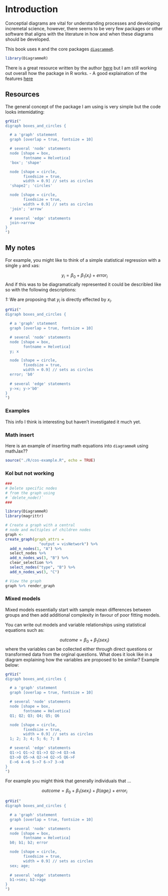 # Introduction {#intro}

Conceptial diagrams are vital for understanding processes and developing incremetal science, however, there seems to be very few packages or other software that aligns with the literature in how and when these diagrams should be developed.

This book uses `R` and the core packages [`diagrammeR`](https://cran.r-project.org/web/packages/DiagrammeR/index.html).

```r
library(DiagrammeR)
```

There is a great resource written by the author [here](https://rich-iannone.github.io/DiagrammeR/index.html) but I am still working out overall how the package in R works.
- A good explaination of the features [here](https://rich-iannone.github.io/DiagrammeR/index.html#features)

## Resources

The general concept of the package I am using is very simple but the code looks intemidating:

```r
grViz("
digraph boxes_and_circles {

  # a 'graph' statement
  graph [overlap = true, fontsize = 10]

  # several 'node' statements
  node [shape = box,
        fontname = Helvetica]
  'box'; 'shape'

  node [shape = circle,
        fixedsize = true,
        width = 0.9] // sets as circles
  'shape2'; 'circles'

  node [shape = circle,
        fixedsize = true,
        width = 0.9] // sets as circles
  'join'; 'arrow'
  
  # several 'edge' statements
  join->arrow
}
")
```

## My notes

For example, you might like to think of a simple statistical regression with a single `y` and `x`as:

$$ y_i = \beta_0 + \beta_1(x_i) + error_i $$
And if this was to be diagramatically represented it could be describled like so with the following descriptions:

*1:* We are proposing that $y_i$ is directly effected by $x_i$.

```r
grViz("
digraph boxes_and_circles {

  # a 'graph' statement
  graph [overlap = true, fontsize = 10]

  # several 'node' statements
  node [shape = box,
        fontname = Helvetica]
  y; x

  node [shape = circle,
        fixedsize = true,
        width = 0.9] // sets as circles
  error; 'b0' 
  
  # several 'edge' statements
  y->x; y->'b0'
}
")
```

### Examples

This info I think is interesting but haven't investigated it much yet.

### Math insert

Here is an example of inserting math equations into `diagrammeR` using mathJax??

```r
source("./R/cos-example.R", echo = TRUE)
```

### Kol but not working

```r
###
# Delete specific nodes
# from the graph using
# `delete_node()`
###

library(DiagrammeR)
library(magrittr)

# Create a graph with a central
# node and multiples of children nodes
graph <-
create_graph(graph_attrs =
               "output = visNetwork") %>%
  add_n_nodes(1, "A") %>%
  select_nodes %>%
  add_n_nodes_ws(3, "B") %>%
  clear_selection %>%
  select_nodes("type", "B") %>%
  add_n_nodes_ws(3, "C")

# View the graph
graph %>% render_graph
```

### Mixed models

Mixed models essentially start with sample mean differences between groups and then add additional complexity in favour of poor fitting models.

You can write out models and variable relationships using statistical equations such as:

$$ outcome = \beta_0 + \beta_1(sex_i)$$
where the variables can be collected either through direct questions or transformed data from the orginal questions. What does it look like in a diagram explaining how the variables are proposed to be similar? Example below:

```r
grViz("
digraph boxes_and_circles {

  # a 'graph' statement
  graph [overlap = true, fontsize = 10]

  # several 'node' statements
  node [shape = box,
        fontname = Helvetica]
  Q1; Q2; Q3; Q4; Q5; Q6

  node [shape = circle,
        fixedsize = true,
        width = 0.9] // sets as circles
  1; 2; 3; 4; 5; 6; 7; 8

  # several 'edge' statements
  Q1->1 Q1->2 Q1->3 Q2->4 Q3->A
  Q3->D Q5->A Q2->4 Q2->5 Q6->F
  E->6 4->6 5->7 6->7 3->8
}
")
```

For example you might think that generally individuals that ...

$$ outcome = \beta_0 + \beta_1(sex_i) + \beta(age_i) + error_i $$

```r
grViz("
digraph boxes_and_circles {

  # a 'graph' statement
  graph [overlap = true, fontsize = 10]

  # several 'node' statements
  node [shape = box,
        fontname = Helvetica]
  b0; b1; b2; error

  node [shape = circle,
        fixedsize = true,
        width = 0.9] // sets as circles
  sex; age; 
  
  # several 'edge' statements
  b1->sex; b2->age
}
")
```